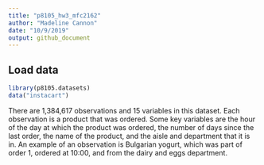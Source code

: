 ```yaml
---
title: "p8105_hw3_mfc2162"
author: "Madeline Cannon"
date: "10/9/2019"
output: github_document
---
```


## Load data

```r
library(p8105.datasets)
data("instacart")
```

There are 1,384,617 observations and 15 variables in this dataset. Each observation is a product that was ordered. Some key variables are the hour of the day at which the product was ordered, the number of days since the last order, the name of the product, and the aisle and department that it is in. An example of an observation is Bulgarian yogurt, which was part of order 1, ordered at 10:00, and from the dairy and eggs department.